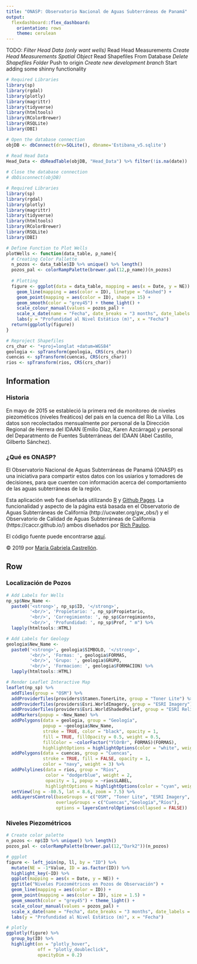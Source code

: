 ```yaml
---
title: "ONASP: Observatorio Nacional de Aguas Subterráneas de Panamá"
output: 
  flexdashboard::flex_dashboard:
    orientation: rows
    theme: cerulean
---
```


TODO:
*Filter Head Data (only want wells)
*Read Head Measurements
*Create Head Measurements Spatial Object
*Read Shapefiles From Database
*Delete Shapefiles Folder
*Push to origin
*Create new development branch
*Start adding some shinny functionality

```r
# Required Libraries
library(sp)
library(rgdal)
library(plotly)
library(magrittr)
library(tidyverse)
library(htmltools)
library(RColorBrewer)
library(RSQLite)
library(DBI)

# Open the database connection
objDB <- dbConnect(drv=SQLite(), dbname='Estibana_v5.sqlite')

# Read Head Data
Head_Data <- dbReadTable(objDB, "Head_Data") %>% filter(!is.na(date))
         
# Close the database connection
# dbDisconnect(objDB)
```


```r
# Required Libraries
library(sp)
library(rgdal)
library(plotly)
library(magrittr)
library(tidyverse)
library(htmltools)
library(RColorBrewer)
library(RSQLite)
library(DBI)

# Define Function to Plot Wells
plotWells <- function(data_table, p_name){
  # Creating Color Pallette
  n_pozos <- data_table$ID %>% unique() %>% length()
  pozos_pal <- colorRampPalette(brewer.pal(12,p_name))(n_pozos)
  
  # Plotting
  figure <- ggplot(data = data_table, mapping = aes(x = Date, y = NE)) + 
    geom_line(mapping = aes(color = ID), linetype = "dashed") +
    geom_point(mapping = aes(color = ID), shape = 15) +
    geom_smooth(color = "grey45") + theme_light() + 
    scale_colour_manual(values = pozos_pal) +
    scale_x_date(name = "Fecha", date_breaks = "3 months", date_labels = "%b %y") +
    labs(y = "Profundidad al Nivel Estático (m)", x = "Fecha")
  return(ggplotly(figure))
}

# Reproject Shapefiles
crs_char <- "+proj=longlat +datum=WGS84"
geologia <- spTransform(geologia, CRS(crs_char))
cuencas <- spTransform(cuencas, CRS(crs_char))
rios <- spTransform(rios, CRS(crs_char))
```


Information {.sidebar}
-------------------------------------

### Historia

En mayo de 2015 se estableció la primera red de monitoreo de niveles piezométicos (niveles freáticos) del país en la cuenca del Río La Villa. Los datos son recolectados mensualmente por personal de la Dirección Regional de Herrera del IDAAN (Emilio Díaz, Karen Azcárraga) y personal del Deparatmento de Fuentes Subterráneas del IDAAN (Abel Castillo, Gilberto Sánchez).

### ¿Qué es ONASP?

El Observatorio Nacional de Aguas Subterráneas de Panamá (ONASP) es una iniciativa para compartir estos datos con los usiarios y tomadores de decisiones, para que cuenten con información acerca del comportamiento de las aguas subterráneas de la región.

Esta aplicación web fue diseñada utilizando [R](https://www.r-project.org/) y [Github Pages](https://pages.github.com/). La funcionalidad y aspecto de la página está basada en el Observatorio de Aguas Subterráneas de California (http://ucwater.org/gw_obs/) y el Observatorio de Calidad de Aguas Subterráneas de California (https://caccr.github.io/) ambos diseñados por [Rich Pauloo](https://richpauloo.github.io/).

El código fuente puede encontrarse [aquí](https://github.com/mgcastre/ONASP/tree/gh-pages).

&copy; 2019 por [María Gabriela Castrellón](https://github.com/mgcastre).


Row {.tabset}
-------------------------------------

### Localización de Pozos

```r
# Add Labels for Wells
np_sp$New_Name <- 
  paste0('<strong>', np_sp$ID, '</strong>',
         '<br/>', 'Propietario: ', np_sp$Propietario,
         '<br/>', 'Corregimiento: ', np_sp$Corregimiento, 
         '<br/>', 'Profundidad: ', np_sp$Prof, " m") %>% 
  lapply(htmltools::HTML)

# Add Labels for Geology
geologia$New_Name <- 
  paste0('<strong>', geologia$SIMBOLO, '</strong>',
         '<br/>', 'Formas: ', geologia$FORMAS,
         '<br/>', 'Grupo: ', geologia$GRUPO, 
         '<br/>', 'Formacion: ', geologia$FORMACION) %>% 
  lapply(htmltools::HTML)

# Render Leaflet Interactive Map
leaflet(np_sp) %>%
  addTiles(group = "OSM") %>%
  addProviderTiles(providers$Stamen.TonerLite, group = "Toner Lite") %>%
  addProviderTiles(providers$Esri.WorldImagery, group = "ESRI Imagery") %>%
  addProviderTiles(providers$Esri.WorldShadedRelief, group = "ESRI Relief") %>%
  addMarkers(popup = ~New_Name) %>%
  addPolygons(data = geologia, group = "Geología",
              popup = ~geologia$New_Name,
              stroke = TRUE, color = "black", opacity = 1,
              fill = TRUE, fillOpacity = 0.5, weight = 0.5,
              fillColor = ~colorFactor("YlOrBr", FORMAS)(FORMAS),
              highlightOptions = highlightOptions(color = "white", weight = 1.5, bringToFront = FALSE)) %>%
  addPolygons(data = cuencas, group = "Cuencas",
              stroke = TRUE, fill = FALSE, opacity = 1,
              color = "navy", weight = 3) %>%
  addPolylines(data = rios, group = "Ríos",
               color = "dodgerblue", weight = 2,
               opacity = 1, popup = ~rios$LABEL,
               highlightOptions = highlightOptions(color = "cyan", weight = 2.5)) %>%
  setView(lng = -80.5, lat = 8.6, zoom = 7.5) %>%
  addLayersControl(baseGroups = c("OSM", "Toner Lite", "ESRI Imagery", "ESRI Relief"),
                   overlayGroups = c("Cuencas","Geología","Ríos"),
                   options = layersControlOptions(collapsed = FALSE))
```


### Niveles Piezométricos

```r
# Create color palette
n_pozos <- np$ID %>% unique() %>% length()
pozos_pal <- colorRampPalette(brewer.pal(12,"Dark2"))(n_pozos)

# ggplot
figure <- left_join(np, ll, by = "ID") %>% 
  mutate(NE = -1*Value, ID = as.factor(ID)) %>% 
  highlight_key(~ID) %>% 
  ggplot(mapping = aes(x = Date, y = NE)) + 
  ggtitle("Niveles Piezométricos en Pozos de Observación") +
  geom_line(mapping = aes(color = ID)) +
  geom_point(mapping = aes(color = ID), size = 1.5) +
  geom_smooth(color = "grey45") + theme_light() +
  scale_colour_manual(values = pozos_pal) +
  scale_x_date(name = "Fecha", date_breaks = "3 months", date_labels = "%b %y") +
  labs(y = "Profundidad al Nivel Estático (m)", x = "Fecha") 

# plotly
ggplotly(figure) %>% 
  group_by(ID) %>%
  highlight(on = "plotly_hover", 
            off = "plotly_doubleclick",
            opacityDim = 0.2)
```

